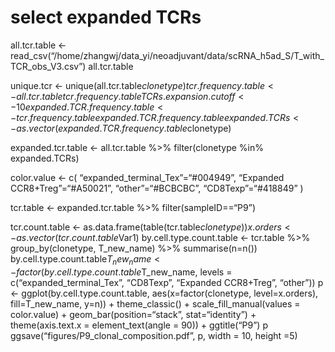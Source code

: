 # select expanded TCRs
all.tcr.table <- read_csv("/home/zhangwj/data_yi/neoadjuvant/data/scRNA_h5ad_S/T_with_TCR_obs_V3.csv")
all.tcr.table 

unique.tcr <- unique(all.tcr.table$clonetype)
tcr.frequency.table <- all.tcr.table %>% group_by(clonetype) %>% summarise(n=n())
tcr.frequency.table
TCRs.expansion.cutoff <- 10
expanded.TCR.frequency.table <- tcr.frequency.table %>% filter(n>=TCRs.expansion.cutoff)
expanded.TCR.frequency.table
expanded.TCRs <- as.vector(expanded.TCR.frequency.table$clonetype)

expanded.tcr.table <- all.tcr.table %>% filter(clonetype %in% expanded.TCRs)

color.value <- c(
  "expanded_terminal_Tex"="#004949",
  "Expanded CCR8+Treg"="#A50021",
  "other"="#BCBCBC",
  "CD8Texp"="#418849"
)


tcr.table <- expanded.tcr.table %>% filter(sampleID=="P9")

tcr.count.table <- as.data.frame(table(tcr.table$clonetype)) %>% arrange(desc(Freq))
  x.orders <- as.vector(tcr.count.table$Var1)
  by.cell.type.count.table <- tcr.table %>% group_by(clonetype, T_new_name) %>% summarise(n=n())
  by.cell.type.count.table$T_new_name <- factor(by.cell.type.count.table$T_new_name, levels = c("expanded_terminal_Tex", "CD8Texp", "Expanded CCR8+Treg", "other"))
  p <- ggplot(by.cell.type.count.table, 
              aes(x=factor(clonetype, level=x.orders), fill=T_new_name, y=n)) + 
    theme_classic() + 
    scale_fill_manual(values = color.value) +
    geom_bar(position="stack", stat="identity") + theme(axis.text.x = element_text(angle = 90)) +
    ggtitle("P9")
p
ggsave("figures/P9_clonal_composition.pdf", p, width = 10, height =5)
